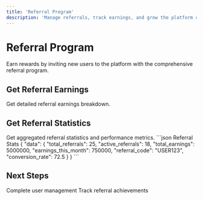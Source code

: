 ```yaml
---
title: 'Referral Program'
description: 'Manage referrals, track earnings, and grow the platform community'
---
```


# Referral Program

Earn rewards by inviting new users to the platform with the comprehensive referral program.

## Get Referral Earnings

<ParamField path="GET /user/{principal}/referral_earnings" type="endpoint">
Get detailed referral earnings breakdown.
</ParamField>

## Get Referral Statistics

<ParamField path="GET /user/{principal}/referral_earnings_stats" type="endpoint">
Get aggregated referral statistics and performance metrics.
</ParamField>

<ResponseExample>
```json Referral Stats
{
  "data": {
    "total_referrals": 25,
    "active_referrals": 18,
    "total_earnings": 5000000,
    "earnings_this_month": 750000,
    "referral_code": "USER123",
    "conversion_rate": 72.5
  }
}
```
</ResponseExample>


## Next Steps

<CardGroup cols={2}>
<Card title="User Overview" icon="user" href="/api/users/overview">
  Complete user management
</Card>

<Card title="Achievement System" icon="trophy" href="/api/users/achievements">
  Track referral achievements
</Card>
</CardGroup> 